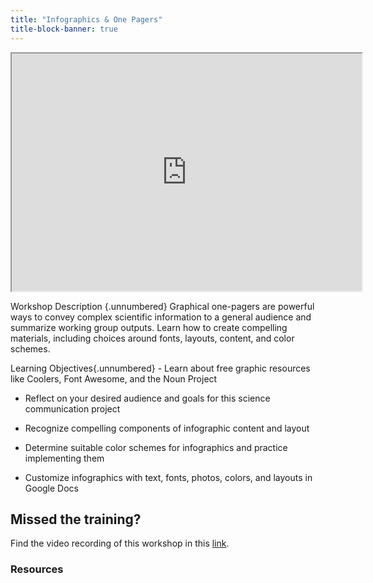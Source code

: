 ```yaml
---
title: "Infographics & One Pagers"
title-block-banner: true
---
```


<iframe width="560" height="380"src="https://docs.google.com/presentation/d/1PWeFAZ0KFI84WmwJJIwzYSaWpg91Trbj-AQi1G2oQGI/edit#slide=id.g32dd3b74f7e_0_3/preview"allowfullscreen></iframe>



Workshop Description {.unnumbered}
Graphical one-pagers are powerful ways to convey complex scientific information to a general audience and summarize working group outputs. Learn how to create compelling materials, including choices around fonts, layouts, content, and color schemes.


Learning Objectives{.unnumbered}
-   Learn about free graphic resources like Coolers, Font Awesome, and the Noun Project 

-   Reflect on your desired audience and goals for this science communication project

-   Recognize compelling components of infographic content and layout

-   Determine suitable color schemes for infographics and practice implementing them

-   Customize infographics with text, fonts, photos, colors, and layouts in Google Docs



:::callout-important
## Missed the training?

Find the video recording of this workshop in this [link](ADD LINK TO VIDEO ON DRIVE).

:::



### Resources {.unnumbered}
